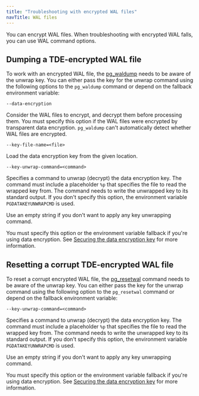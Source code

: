 ```yaml
---
title: "Troubleshooting with encrypted WAL files"
navTitle: WAL files
---
```


You can encrypt WAL files. When troubleshooting with encrypted WAL falls, you can use WAL command options. 

## Dumping a TDE-encrypted WAL file

To work with an encrypted WAL file, the [pg_waldump](https://www.postgresql.org/docs/15/pgwaldump.html) needs to be aware of the unwrap key. You can either pass the key for the unwrap command using the following options to the `pg_waldump` command or depend on the fallback environment variable:

`--data-encryption`

  Consider the WAL files to encrypt, and decrypt them before processing them. You must specify this option if the WAL files were encrypted by transparent data encryption. `pg_waldump` can't automatically detect whether WAL files are encrypted.

`--key-file-name=<file>`

  Load the data encryption key from the given location.

`--key-unwrap-command=<command>`

  Specifies a command to unwrap (decrypt) the data encryption key. The command must include a placeholder `%p` that specifies the file to read the wrapped key from. The command needs to write the unwrapped key to its standard output. If you don't specify this option, the environment variable `PGDATAKEYUNWRAPCMD` is used. 
  
   Use an empty string if you don't want to apply any key unwrapping command. 
   
   You must specify this option or the environment variable fallback if you're using data encryption. See [Securing the data encryption key](./key_stores/) for more information.

## Resetting a corrupt TDE-encrypted WAL file

To reset a corrupt encrypted WAL file, the [pg_resetwal](https://www.postgresql.org/docs/15/app-pgresetwal.html) command needs to be aware of the unwrap key. You can either pass the key for the unwrap command using the following option to the `pg_resetwal` command or depend on the fallback environment variable:

`--key-unwrap-command=<command>`

  Specifies a command to unwrap (decrypt) the data encryption key. The command must include a placeholder `%p` that specifies the file to read the wrapped key from. The command needs to write the unwrapped key to its standard output. If you don't specify this option, the environment variable `PGDATAKEYUNWRAPCMD` is used.
  
  Use an empty string if you don't want to apply any key unwrapping command. 
  
  You must specify this option or the environment variable fallback if you're using data encryption. See [Securing the data encryption key](./key_stores/) for more information.


